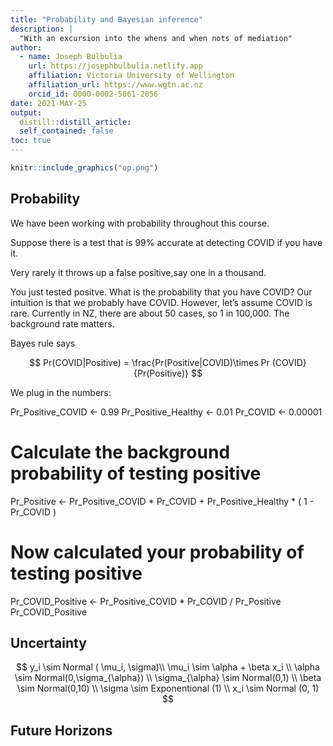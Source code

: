 ```yaml
---
title: "Probability and Bayesian inference"
description: |
  "With an excursion into the whens and when nots of mediation"
author:
  - name: Joseph Bulbulia
    url: https://josephbulbulia.netlify.app
    affiliation: Victoria University of Wellington
    affiliation_url: https://www.wgtn.ac.nz
    orcid_id: 0000-0002-5861-2056
date: 2021-MAY-25
output:
  distill::distill_article:
  self_contained: false
toc: true
---
```



```r
knitr::include_graphics("op.png")
```


## Probability

We have been working with probability throughout this course.


Suppose there is a test that is 99% accurate at detecting COVID if you have it.

Very rarely it throws up a false positive,say one in a thousand.

You just tested positve. What is the probability that you have COVID? Our intuition is that we probably have COVID. However, let's assume COVID is rare. Currently in NZ, there are about 50 cases, so 1 in 100,000. The background rate matters.

Bayes rule says

$$ Pr(COVID|Positive) = \frac{Pr(Positive|COVID)\times Pr (COVID}{Pr(Positive)}
$$

We plug in the numbers:

Pr_Positive_COVID \<- 0.99 Pr_Positive_Healthy \<- 0.01 Pr_COVID \<- 0.00001

# Calculate the background probability of testing positive

Pr_Positive \<- Pr_Positive_COVID \* Pr_COVID + Pr_Positive_Healthy \* ( 1 - Pr_COVID )



# Now calculated your probability of testing positive

Pr_COVID_Positive \<- Pr_Positive_COVID \* Pr_COVID / Pr_Positive Pr_COVID_Positive

## Uncertainty 

$$
y_i \sim Normal ( \mu_i, \sigma)\\
\mu_i \sim \alpha + \beta x_i \\
\alpha \sim Normal(0,\sigma_{\alpha}) \\
\sigma_{\alpha} \sim Normal(0,1) \\
\beta \sim Normal(0,10) \\
\sigma \sim Exponentional (1) \\
x_i \sim Normal (0, 1)
$$

## Future Horizons



